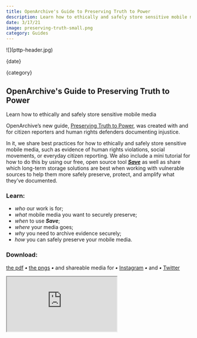 ```yaml
---
title: OpenArchive's Guide to Preserving Truth to Power
description: Learn how to ethically and safely store sensitive mobile media
date: 3/17/21
image: preserving-truth-small.png
category: Guides
---
```



<ArticleHeaderSection>
![](pttp-header.jpg)

{date}

{category}

## OpenArchive's Guide to Preserving Truth to Power

Learn how to ethically and safely store sensitive mobile media

</ArticleHeaderSection>

<ContentSection>

OpenArchive’s new guide, [Preserving Truth to Power](https://drive.google.com/file/d/1JLMsgSzn07qolxJCM-jdos6PICV_gjZy/view?usp=sharing), was created with and for citizen reporters and human rights defenders documenting injustice.

In it, we share best practices for how to ethically and safely store sensitive mobile media, such as evidence of human rights violations, social movements, or everyday citizen reporting. We also include a mini tutorial for how to do this by using our free, open source tool [**_Save_**](https://open-archive.org/save/) as well as share which long-term storage solutions are best when working with vulnerable sources to help them more safely preserve, protect, and amplify what they’ve documented.

### Learn:

- _who_ our work is for;
- _what_ mobile media you want to securely preserve;
- _when_ to use **_Save_**;
- _where_ your media goes;
- _why_ you need to archive evidence securely;
- _how_ you can safely preserve your mobile media.

### Download:

[the pdf](https://drive.google.com/file/d/1JLMsgSzn07qolxJCM-jdos6PICV_gjZy/view?usp=sharing) **_•_** [the pngs](https://drive.google.com/drive/folders/1KYPCTLFV1kmtNnpGlHBSm3Iz3QU88sYb?usp=sharing)
**_•_** and shareable media for **_•_** [Instagram](https://drive.google.com/drive/folders/1neUY1R50ruVKchaOzomc4aK1PFiZTnGK?usp=sharing) **_•_** and **_•_** [Twitter](https://drive.google.com/drive/folders/1gNZPpqMReq6dDZtutzFKanye0icAa8VO?usp=sharing)

<iframe
  src="https://drive.google.com/file/d/1JLMsgSzn07qolxJCM-jdos6PICV_gjZy/preview"
  style={{ width: "100%", height: "768px" }}
></iframe>

</ContentSection>
